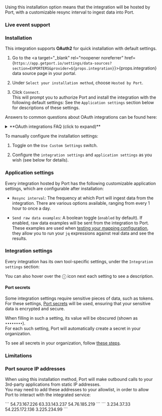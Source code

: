 
Using this installation option means that the integration will be hosted by Port, with a customizable resync interval to ingest data into Port.

<h3>Live event support</h3>

<OceanSaasLiveEvents id={props.integration} />

<h3>Installation</h3>

<Tabs queryString="oauth">
<TabItem value="oauth" label="OAuth">

This integration supports **OAuth2** for quick installation with default settings.

1. Go to the <a target="_blank" rel="noopener noreferrer" href={`https://app.getport.io/settings/data-sources?section=EXPORTERS&provider=${props.integration}`}>{props.integration} data source page</a> in your portal.

2. Under `Select your installation method`, choose `Hosted by Port`.

3. Click `Connect`.  
   This will prompt you to authorize Port and install the integration with the following default settings:
    <OceanSaasDefaultSettings id={props.integration} />
   See the `Application settings` section below for descriptions of these settings.

Answers to common questions about OAuth integrations can be found here:
<details>
<summary>**OAuth integrations FAQ (click to expand)**</summary>

**What permissions do I need to install the integration using OAuth2?**

Any level of permission will work. However, the data fetched depends on the user's access level:
    - If the user has admin-level access, Port will fetch all project data.
    - If the user has restricted access (e.g., only specific projects), Port will fetch data based on those permissions.

**Are there any differences in the sync behavior between OAuth2 and custom token-based installation?**

Token-Based Installation requires users to manually generate and provide tokens, offering control over permissions but increasing the risk of setup errors.  
OAuth2 Installation automates the process, simplifying setup and reducing errors while aligning access levels with the user’s permissions.

**Can multiple integrations use the same OAuth connection? Can multiple organizations use the same OAuth connection?**

There is no limit to the number of OAuth connections you can create for integrations or organizations.

**What is the level of permissions Port requests in the OAuth2 authentication flow, and why?**

The exact permissions Port requests will appear when connecting the OAuth provider.  
Port requests both read and write access so the secrets can be used later for running self-service actions (e.g., creating Jira tickets).

**What happens if my integration shows an authorization error with the 3rd party?**

OAuth tokens are refreshed automatically by Port, including before manual syncs.  
If you encounter an HTTP 401 unauthorized error, try running a manual resync or wait for the next scheduled sync, and the issue will resolve itself. 
If the error persists, please contact our support team.

**What happens if I delete an installation of OAuth2?**

- Deleting an OAuth2-based installation will not revoke access to the third-party service.
- Port will delete the OAuth secret, which prevents it from utilizing the connection for future syncs.
- If you reinstall the integration, you will need to reconnect OAuth.
- Actions relying on the deleted secret (e.g., creating a Jira ticket) will fail until the secret is recreated or the integration is reinstalled.

</details>

</TabItem>

<TabItem value="manual" label="Manual installation">

To manually configure the installation settings:
1. Toggle on the `Use Custom Settings` switch.

2. Configure the `integration settings` and `application settings` as you wish (see below for details).

</TabItem>
</Tabs>

<h3>Application settings</h3>

Every integration hosted by Port has the following customizable application settings, which are configurable after installation:

- `Resync interval`: The frequency at which Port will ingest data from the integration. There are various options available, ranging from every 1 hour to once a day.

- `Send raw data examples`: A boolean toggle (`enabled` by default). If enabled, raw data examples will be sent from the integration to Port. These examples are used when [testing your mapping configuration](/build-your-software-catalog/customize-integrations/configure-mapping#test-your-mapping---jq-playground), they allow you to run your `jq` expressions against real data and see the results.

<h3>Integration settings</h3>

Every integration has its own tool-specific settings, under the `Integration settings` section:  
<OceanSaasIntegrationSettings id={props.integration} />

You can also hover over the ⓘ icon next each setting to see a description.

<h4>Port secrets</h4>

Some integration settings require sensitive pieces of data, such as tokens.  
For these settings, [Port secrets](/sso-rbac/port-secrets/) will be used, ensuring that your sensitive data is encrypted and secure.

When filling in such a setting, its value will be obscured (shown as `••••••••`).  
For each such setting, Port will automatically create a secret in your organization.  

To see all secrets in your organization, follow [these steps](/sso-rbac/port-secrets/#usage).

<h3>Limitations</h3>

<OceanSaasLimitations id={props.integration} />

<h3>Port source IP addresses</h3>

When using this installation method, Port will make outbound calls to your 3rd-party applications from static IP addresses.  
You may need to add these addresses to your allowlist, in order to allow Port to interact with the integrated service:

<Tabs>
<TabItem value="eu" label="Europe (EU)">
```
54.73.167.226  
63.33.143.237  
54.76.185.219
```
</TabItem>
<TabItem value="us" label="United States (US)">
```
3.234.37.33  
54.225.172.136  
3.225.234.99
```
</TabItem>
</Tabs>

